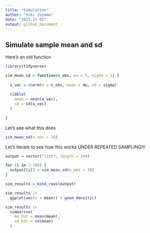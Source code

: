 ```yaml
---
title: "Simulation"
author: "Yuki Joyama"
date: "2023-11-02"
output: github_document
---
```


## Simulate sample mean and sd

Here's an old function

```r
library(tidyverse)

sim_mean_sd = function(n_obs, mu = 5, sigma = 1) {
  
  x_vec = rnorm(n = n_obs, mean = mu, sd = sigma)
  
  tibble(
    mean = mean(x_vec),
    sd = sd(x_vec)
  )
  
}
```

Let's see what this does

```r
sim_mean_sd(n_obs = 30)
```

Let's iterate to see how this works UNDER REPEATED SAMPLING!!!

```r
output = vector("list", length = 100)

for (i in 1:100) {
  output[[i]] = sim_mean_sd(n_obs = 30)
}

sim_results = bind_rows(output)

sim_results |> 
  ggplot(aes(x = mean)) + geom_density()

sim_results |>
  summarise(
    mu_hat = mean(mean),
    sd_hat = sd(mean)
  )
  
```








